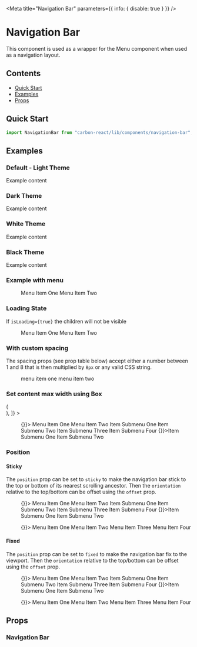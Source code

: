 
<Meta title="Navigation Bar" parameters={{ info: { disable: true } }} />

# Navigation Bar

This component is used as a wrapper for the Menu component when used as a navigation layout.

## Contents

- [Quick Start](#quick-start)
- [Examples](#examples)
- [Props](#props)

## Quick Start

```javascript
import NavigationBar from "carbon-react/lib/components/navigation-bar";
```

## Examples

### Default - Light Theme

<Canvas>
  <Story name="default">
    <NavigationBar>Example content</NavigationBar>
  </Story>
</Canvas>

### Dark Theme

<Canvas>
  <Story name="dark theme">
    <NavigationBar navigationType="dark">Example content</NavigationBar>
  </Story>
</Canvas>

### White Theme

<Canvas>
  <Story name="white theme">
    <NavigationBar navigationType="white">Example content</NavigationBar>
  </Story>
</Canvas>

### Black Theme

<Canvas>
  <Story name="black theme">
    <NavigationBar navigationType="black">Example content</NavigationBar>
  </Story>
</Canvas>

### Example with menu

<Canvas>
  <Story name="example with menu">
    <NavigationBar>
      <Menu>
        <MenuItem href="#">Menu Item One</MenuItem>
        <MenuItem href="#">Menu Item Two</MenuItem>
      </Menu>
    </NavigationBar>
  </Story>
</Canvas>

### Loading State

If `isLoading={true}` the children will not be visible

<Canvas>
  <Story name="isLoading">
    <NavigationBar isLoading>
      <Menu>
        <MenuItem>Menu Item One</MenuItem>
        <MenuItem>Menu Item Two</MenuItem>
      </Menu>
    </NavigationBar>
  </Story>
</Canvas>

### With custom spacing

The spacing props (see prop table below) accept either a number between 1 and 8 that is then multiplied by `8px` or any
valid CSS string.

<Canvas>
  <Story name="with custom spacing">
    <NavigationBar py={2} px={7}>
      <Menu>
        <MenuItem href="#">menu item one</MenuItem>
        <MenuItem href="#">menu item two</MenuItem>
      </Menu>
    </NavigationBar>
  </Story>
</Canvas>

### Set content max width using Box

<Canvas>
  <Story
    name="content max width using Box"
    decorators={[
      (Story) => (
        <div style={{ height: 200 }}>
          <Story />
        </div>
      ),
    ]}
  >
    <NavigationBar>
      <Box display="flex" flex="1" maxWidth="1000px" margin="0 auto">
        <Menu display="flex" flex="1">
          <MenuItem flex="1" onClick={() => {}}>
            Menu Item One
          </MenuItem>
          <MenuItem flex="0 0 auto" href="#">
            Menu Item Two
          </MenuItem>
          <MenuItem flex="0 0 auto" submenu="Menu Item Three">
            <MenuItem href="#">Item Submenu One</MenuItem>
            <MenuItem href="#">Item Submenu Two</MenuItem>
            <MenuDivider />
            <MenuItem icon="settings" href="#">
              Item Submenu Three
            </MenuItem>
            <MenuItem href="#">Item Submenu Four</MenuItem>
          </MenuItem>
          <MenuItem flex="0 0 auto" submenu="Menu Item Four">
            <MenuItem onClick={() => {}}>Item Submenu One</MenuItem>
            <MenuItem href="#">Item Submenu Two</MenuItem>
          </MenuItem>
        </Menu>
      </Box>
    </NavigationBar>
  </Story>
</Canvas>

### Position

#### Sticky

The `position` prop can be set to `sticky` to make the navigation bar stick to the top or bottom of its nearest scrolling ancestor.
Then the `orientation` relative to the top/bottom can be offset using the `offset` prop.

<Canvas>
  <Story
    name="sticky"
    parameters={{ docs: { inlineStories: false, iframeHeight: 250 } }}
  >
    <div id="sticky-container" style={{ height: "250px" }}>
      <NavigationBar
        position="sticky"
        orientation="top"
        offset="25px"
        aria-label="header"
      >
        <Box display="flex" flex="1" maxWidth="1000px" margin="0 auto">
          <Menu display="flex" flex="1">
            <MenuItem flex="1" onClick={() => {}}>
              Menu Item One
            </MenuItem>
            <MenuItem flex="0 0 auto" href="#">
              Menu Item Two
            </MenuItem>
            <MenuItem flex="0 0 auto" submenu="Menu Item Three">
              <MenuItem href="#">Item Submenu One</MenuItem>
              <MenuItem href="#">Item Submenu Two</MenuItem>
              <MenuDivider />
              <MenuItem icon="settings" href="#">
                Item Submenu Three
              </MenuItem>
              <MenuItem href="#">Item Submenu Four</MenuItem>
            </MenuItem>
            <MenuItem flex="0 0 auto" submenu="Menu Item Four">
              <MenuItem onClick={() => {}}>Item Submenu One</MenuItem>
              <MenuItem href="#">Item Submenu Two</MenuItem>
            </MenuItem>
          </Menu>
        </Box>
      </NavigationBar>
      <div
        style={{
          height: "1000px",
          background: "green",
        }}
      />
      <NavigationBar
        position="sticky"
        orientation="bottom"
        offset="25px"
        aria-label="footer"
      >
        <Box display="flex" flex="1" maxWidth="1000px" margin="0 auto">
          <Menu display="flex" flex="1">
            <MenuItem flex="1" onClick={() => {}}>
              Menu Item One
            </MenuItem>
            <MenuItem flex="0 0 auto" href="#">
              Menu Item Two
            </MenuItem>
            <MenuItem flex="0 0 auto" href="#">
              Menu Item Three
            </MenuItem>
            <MenuItem flex="0 0 auto" href="#">
              Menu Item Four
            </MenuItem>
          </Menu>
        </Box>
      </NavigationBar>
    </div>
  </Story>
</Canvas>

#### Fixed

The `position` prop can be set to `fixed` to make the navigation bar fix to the viewport. Then the `orientation` relative to the
top/bottom can be offset using the `offset` prop.

<Canvas>
  <Story
    name="fixed"
    parameters={{
      docs: { inlineStories: false, iframeHeight: 200 },
      themeProvider: { chromatic: { theme: "sage" } },
    }}
  >
    <NavigationBar
      position="fixed"
      orientation="top"
      offset="25px"
      aria-label="header"
    >
      <Menu display="flex" flex="1">
        <MenuItem flex="1" onClick={() => {}}>
          Menu Item One
        </MenuItem>
        <MenuItem flex="0 0 auto" href="#">
          Menu Item Two
        </MenuItem>
        <MenuItem flex="0 0 auto" submenu="Menu Item Three">
          <MenuItem href="#">Item Submenu One</MenuItem>
          <MenuItem href="#">Item Submenu Two</MenuItem>
          <MenuDivider />
          <MenuItem icon="settings" href="#">
            Item Submenu Three
          </MenuItem>
          <MenuItem href="#">Item Submenu Four</MenuItem>
        </MenuItem>
        <MenuItem flex="0 0 auto" submenu="Menu Item Four">
          <MenuItem onClick={() => {}}>Item Submenu One</MenuItem>
          <MenuItem href="#">Item Submenu Two</MenuItem>
        </MenuItem>
      </Menu>
    </NavigationBar>
    <div
      style={{
        height: "1000px",
        background: "green",
      }}
    />
    <NavigationBar
      position="fixed"
      orientation="bottom"
      offset="25px"
      aria-label="footer"
    >
      <Menu display="flex" flex="1">
        <MenuItem flex="1" onClick={() => {}}>
          Menu Item One
        </MenuItem>
        <MenuItem flex="0 0 auto" href="#">
          Menu Item Two
        </MenuItem>
        <MenuItem flex="0 0 auto" href="#">
          Menu Item Three
        </MenuItem>
        <MenuItem flex="0 0 auto" href="#">
          Menu Item Four
        </MenuItem>
      </Menu>
    </NavigationBar>
  </Story>
</Canvas>

## Props

### Navigation Bar

<StyledSystemProps of={NavigationBar} noHeader padding flexBox />
